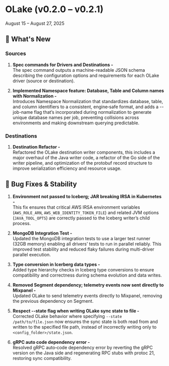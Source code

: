 # OLake (v0.2.0 – v0.2.1)
August 15 – August 27, 2025

## 🎯 What's New

### Sources

1. **Spec commands for Drivers and Destinations -** <br/>The spec command outputs a machine-readable JSON schema describing the configuration options and requirements for each OLake driver (source or destination).

2. **Implemented Namespace feature: Database, Table and Column names with Normalization -** <br/>Introduces Namespace Normalization that standardizes database, table, and column identifiers to a consistent, engine‑safe format, and adds a --job-name flag that’s incorporated during normalization to generate unique database names per job, preventing collisions across environments and making downstream querying predictable.

### Destinations

1. **Destination Refactor -** <br/>Refactored the OLake destination writer components, this includes a major overhaul of the Java writer code, a refactor of the Go side of the writer pipeline, and optimization of the protobuf record structure to improve serialization efficiency and resource usage.

## 🔧 Bug Fixes & Stability

1. **Environment not passed to Iceberg; JAR breaking IRSA in Kubernetes -** <br/>This fix ensures that critical AWS IRSA environment variables (`AWS_ROLE_ARN`, `AWS_WEB_IDENTITY_TOKEN_FILE`) and related JVM options (`JAVA_TOOL_OPTS`) are correctly passed to the Iceberg writer’s child process.

2. **MongoDB Integration Test -** <br/>Updated the MongoDB integration tests to use a larger test runner (32GB memory) enabling all drivers’ tests to run in parallel reliably. This improved test stability and reduced flaky failures during multi-driver parallel execution.

3. **Type conversion in Icerberg data types -** <br/>Added type hierarchy checks in Iceberg type conversions to ensure compatibility and correctness during schema evolution and data writes.

4. **Removed Segment dependency; telemetry events now sent directly to Mixpanel -** <br/>Updated OLake to send telemetry events directly to Mixpanel, removing the previous dependency on Segment.

5. **Respect --state flag when writing OLake sync state to file -** <br/>Corrected OLake behavior where specifying `--state /path/to/file.json` now ensures the sync state is both read from and written to the specified file path, instead of incorrectly writing only to `<config_folder>/state.json`.

6. **gRPC auto code dependency error -** <br/>Resolved gRPC auto‑code dependency error by reverting the gRPC version on the Java side and regenerating RPC stubs with protoc 21, restoring sync compatibility.